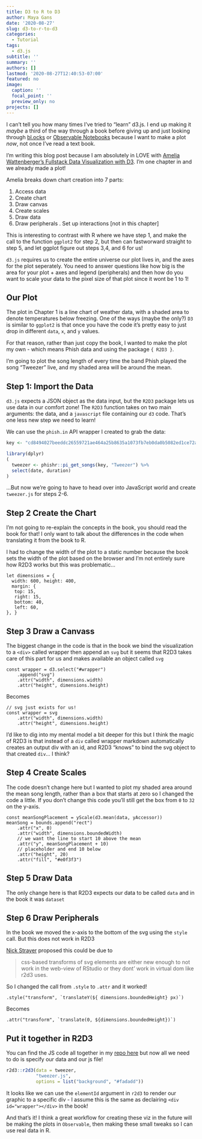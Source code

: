 ```yaml
---
title: D3 to R to D3
author: Maya Gans
date: '2020-08-27'
slug: d3-to-r-to-d3
categories:
  - Tutorial
tags:
  - d3.js
subtitle: ''
summary: ''
authors: []
lastmod: '2020-08-27T12:40:53-07:00'
featured: no
image:
  caption: ''
  focal_point: ''
  preview_only: no
projects: []
---
```


I can't tell you how many times I've tried to "learn" d3.js. I end up making it *maybe* a third of the way through a book before giving up and just looking through [bl.ocks](https://bl.ocks.org/) or [Observable Notebooks](https://observablehq.com/) because I want to make a plot *now*, not once I've read a text book.

I'm writing this blog post because I am absolutely in LOVE with [Amelia Wattenberger's Fullstack Data Visualization with D3](https://www.amazon.com/Fullstack-Data-Visualization-beautiful-visualizations/dp/0991344650). I'm one chapter in and we already made a plot!
                                                                   
Amelia breaks down chart creation into 7 parts:
                                                                   
1. Access data
2. Create chart
3. Draw canvas
4. Create scales
5. Draw data
6. Draw peripherals
. Set up interactions [not in this chapter]
                                                                 
This is interesting to contrast with R where we have step 1, and make the call to the function `ggplot2` for step 2, but then can fastworward straight to step 5, and let ggplot figure out steps 3,4, and 6 for us! 
                                                                   
`d3.js` requires us to create the entire universe our plot lives in, and the axes for the plot seperately. You need to answer questions like how big is the area for your plot + axes and legend (peripherals) and then how do you want to scale your data to the pixel size of that plot since it wont be 1 to 1! 
                                                                   
## Our Plot
                                                                   
The plot in Chapter 1 is a line chart of weather data, with a shaded area to denote temperatures below freezing. One of the ways (maybe the only?) `D3` is similar to `ggplot2` is that once you have the code it's pretty easy to just drop in different `data`, `x`, and `y` values.

For that reason, rather than just copy the book, I wanted to make the plot my own - which means Phish data and using the package `{ R2D3 }`. 

I'm going to plot the song length of every time the band Phish played the song "Tweezer" live, and my shaded area will be around the mean.
                                                                 
## Step 1: Import the Data 
                                                                 
`d3.js` expects a JSON object as the data input, but the `R2D3` package lets us use data in our comfort zone! The `R2D3` function takes on two main arguments: the data, and a `javascript` file containing our `d3` code. That's one less new step we need to learn!

We can use the `phish.in` API wrapper I created to grab the data:

```r
key <- "cd8494027beeddc26559721ae464a25b8635a1073fb7eb0da0b5082ed1ce72a30e21e2a9dfecd311fc9bf163848a2bd6"
```

```r
library(dplyr)
(
  tweezer <- phishr::pi_get_songs(key, "Tweezer") %>%
  select(date, duration)
)
```

...But now we're going to have to head over into JavaScript world and create `tweezer.js` for steps 2-6.

## Step 2 Create the Chart
                                                                 
I'm not going to re-explain the concepts in the book, you should read the book for that! I only want to talk about the differences in the code when translating it from the book to R.

I had to change the width of the plot to a static number because the book sets the width of the plot based on the browser and I'm not entirely sure how R2D3 works but this was problematic...
                                                                 
```
let dimensions = {
  width: 600, height: 400,
  margin: {
   top: 15,
   right: 15,
   bottom: 40,
   left: 60,
}, }
```
                                                                 
## Step 3 Draw a Canvass
                                                                 
The biggest change in the code is that in the book we bind the visualization to a `<div>` called wrapper then append an `svg` but it seems that R2D3 takes care of this part for us and makes available an object called `svg`
                                                                 
```
const wrapper = d3.select("#wrapper") 
    .append("svg")
    .attr("width", dimensions.width)
    .attr("height", dimensions.height)
```
                                                                 
Becomes 
                                                                 
```
// svg just exists for us! 
const wrapper = svg
    .attr("width", dimensions.width)
    .attr("height", dimensions.height)
```
                                                                 
I'd like to dig into my mental model a bit deeper for this but I think the magic of R2D3 is that instead of a `div` called wrapper markdown automatically creates an output div with an id, and R2D3 "knows" to bind the svg object to that created `div`... I think?

## Step 4 Create Scales

The code doesn't change here but I wanted to plot my shaded area around the mean song length, rather than a box that starts at zero so I changed the code a little. If you don't change this code you'll still get the box from `0` to `32` on the y-axis.
        
```                                                         
const meanSongPlacement = yScale(d3.mean(data, yAccessor))
meanSong = bounds.append("rect")
    .attr("x", 0)
    .attr("width", dimensions.boundedWidth)
    // we want the line to start 10 above the mean
    .attr("y", meanSongPlacement + 10)
    // placeholder and end 10 below
    .attr("height", 20)
    .attr("fill", "#e0f3f3")
```

## Step 5 Draw Data
                                                                 
The only change here is that R2D3 expects our data to be called `data` and in the book it was `dataset`

## Step 6 Draw Peripherals
                                                                 
In the book we moved the x-axis to the bottom of the svg using the `style` call. But this does not work in R2D3
                                                                 
[Nick Strayer](https://twitter.com/NicholasStrayer) proposed this could be due to

> css-based transforms of svg elements are either new enough to not work in the web-view of RStudio or they dont' work in virtual dom like r2d3 uses.

So I changed the call from `.style` to `.attr` and it worked!

```
.style("transform", `translateY(${ dimensions.boundedHeight} px)`)
```

Becomes 

```
.attr("transform", `translate(0, ${dimensions.boundedHeight})`)
```

## Put it together in R2D3

You can find the JS code all together in my [repo here](https://github.com/MayaGans/BayesianBabe/blob/master/content/post/2020-08-27-d3-to-r-to-d3/tweezer.js) but now all we need to do is specify our data and our js file!

```r
r2d3::r2d3(data = tweezer, 
           "tweezer.js",
           options = list("background", "#fadadd"))
```

:::note
It looks like we can use the `elementId` argument in `r2d3` to render our graphic to a specific div - I assume this is the same as declairing `<div id="wrapper"></div>` in the book!
:::

And that's it! I think a great workflow for creating these viz in the future will be making the plots in `Observable`, then making these small tweaks so I can use real data in R.
